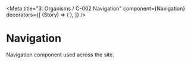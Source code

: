 
<Meta
  title="3. Organisms / C-002 Navigation"
  component={Navigation}
  decorators={[
    (Story) => (
      <ScrollDecorator>
        <Story />
      </ScrollDecorator>
    ),
  ]}
/>

# Navigation

Navigation component used across the site.

<Canvas>
  <Story name="default" withSource="open">
    <Navigation />
  </Story>
</Canvas>
